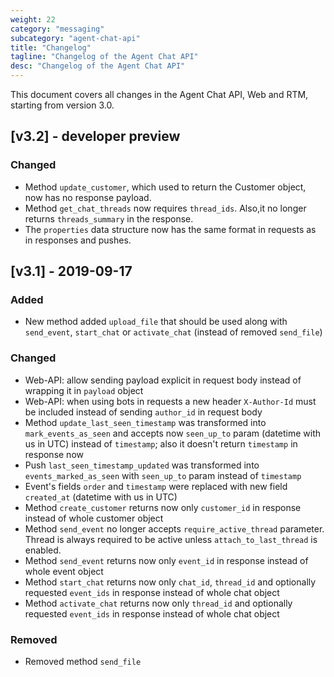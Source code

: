 ```yaml
---
weight: 22
category: "messaging"
subcategory: "agent-chat-api"
title: "Changelog"
tagline: "Changelog of the Agent Chat API"
desc: "Changelog of the Agent Chat API"
---
```


This document covers all changes in the Agent Chat API, Web and RTM, starting from version 3.0.

## [v3.2] - developer preview

### Changed
- Method `update_customer`, which used to return the Customer object, now has no response payload.
- Method `get_chat_threads` now requires `thread_ids`. Also,it no longer returns `threads_summary` in the response.
- The `properties` data structure now has the same format in requests as in responses and pushes.

## [v3.1] - 2019-09-17

### Added
- New method added `upload_file` that should be used along with `send_event`, `start_chat` or `activate_chat` (instead of removed `send_file`)

### Changed
- Web-API: allow sending payload explicit in request body instead of wrapping it in `payload` object
- Web-API: when using bots in requests a new header `X-Author-Id` must be included instead of sending `author_id` in request body
- Method `update_last_seen_timestamp` was transformed into `mark_events_as_seen` and accepts now `seen_up_to` param (datetime with us in UTC) instead of `timestamp`; also it doesn't return `timestamp` in response now
- Push `last_seen_timestamp_updated` was transformed into `events_marked_as_seen` with `seen_up_to` param instead of `timestamp`
- Event's fields `order` and `timestamp` were replaced with new field `created_at` (datetime with us in UTC)
- Method `create_customer` returns now only `customer_id` in response instead of whole customer object
- Method `send_event` no longer accepts `require_active_thread` parameter.  Thread is always required to be active unless `attach_to_last_thread` is enabled.
- Method `send_event` returns now only `event_id` in response instead of whole event object
- Method `start_chat` returns now only `chat_id`, `thread_id` and optionally requested `event_ids` in response instead of whole chat object
- Method `activate_chat` returns now only `thread_id` and optionally requested `event_ids` in response instead of whole chat object

### Removed
- Removed method `send_file`